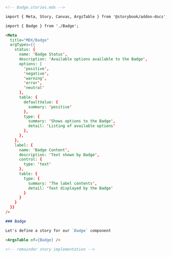 ```md
<!-- Badge.stories.mdx -->

import { Meta, Story, Canvas, ArgsTable } from '@storybook/addon-docs';

import { Badge } from './Badge';

<Meta
  title="MDX/Badge"
  argTypes={{
    status: {
      name: 'Badge Status',
      description: 'Available options available to the Badge',
      options: [
        'positive',
        'negative',
        'warning',
        'error',
        'neutral'
      ],
      table: {
        defaultValue: {
          summary: 'positive'
        },
        type: {
          summary: 'Shows options to the Badge',
          detail: 'Listing of available options'
        },
      },
    },
    label: {
      name: 'Badge Content',
      description: 'Text shown by Badge',
      control: {
        type: 'text'
      },
      table: {
        type: {
          summary: 'The label contents',
          detail: 'Text displayed by the Badge'
        }
      }
    }
  }}
/>

### Badge

Let's define a story for our `Badge` component

<ArgsTable of={Badge} />

<!-- remainder story implementation -->
```
